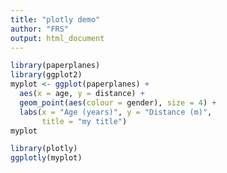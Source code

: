 ```yaml
---
title: "plotly demo"
author: "FRS"
output: html_document
---
```



```r
library(paperplanes)
library(ggplot2)
myplot <- ggplot(paperplanes) +
  aes(x = age, y = distance) +
  geom_point(aes(colour = gender), size = 4) +
  labs(x = "Age (years)", y = "Distance (m)",
       title = "my title")
myplot
```

```r
library(plotly)
ggplotly(myplot)
```

